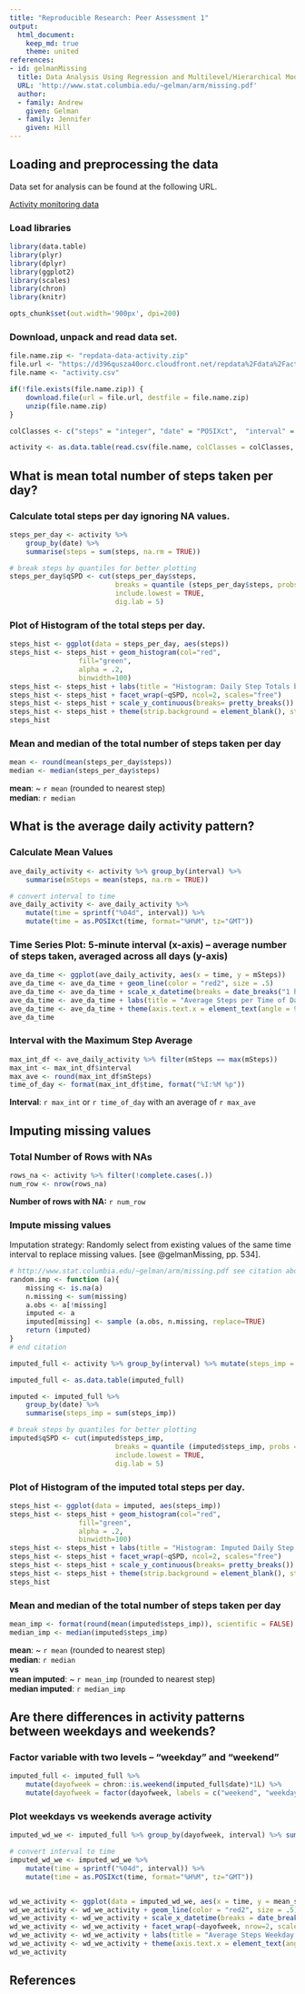 ```yaml
---
title: "Reproducible Research: Peer Assessment 1"
output: 
  html_document:
    keep_md: true
    theme: united
references:
- id: gelmanMissing
  title: Data Analysis Using Regression and Multilevel/Hierarchical Models
  URL: 'http://www.stat.columbia.edu/~gelman/arm/missing.pdf'
  author:
  - family: Andrew
    given: Gelman
  - family: Jennifer
    given: Hill
---
```



## Loading and preprocessing the data

Data set for analysis can be found at the following URL.  

[Activity monitoring data](https://d396qusza40orc.cloudfront.net/repdata%2Fdata%2Factivity.zip)

### Load libraries

```r
library(data.table)
library(plyr)
library(dplyr)
library(ggplot2)
library(scales)
library(chron)
library(knitr)

opts_chunk$set(out.width='900px', dpi=200)
```

### Download, unpack and read data set.

```r
    
file.name.zip <- "repdata-data-activity.zip"
file.url <- "https://d396qusza40orc.cloudfront.net/repdata%2Fdata%2Factivity.zip"
file.name <- "activity.csv"

if(!file.exists(file.name.zip)) {
    download.file(url = file.url, destfile = file.name.zip)
    unzip(file.name.zip)
}

colClasses <- c("steps" = "integer", "date" = "POSIXct",  "interval" = "integer")

activity <- as.data.table(read.csv(file.name, colClasses = colClasses, stringsAsFactors=FALSE))

```

## What is mean total number of steps taken per day?

### Calculate total steps per day ignoring NA values.  

```r

steps_per_day <- activity %>% 
    group_by(date) %>% 
    summarise(steps = sum(steps, na.rm = TRUE))

# break steps by quantiles for better plotting
steps_per_day$qSPD <- cut(steps_per_day$steps, 
                          breaks = quantile (steps_per_day$steps, probs = c(0, .25, .50, .75, 1)), 
                          include.lowest = TRUE,
                          dig.lab = 5)

```

### Plot of Histogram of the total steps per day. 

```r

steps_hist <- ggplot(data = steps_per_day, aes(steps))
steps_hist <- steps_hist + geom_histogram(col="red", 
                 fill="green", 
                 alpha = .2,
                 binwidth=100)
steps_hist <- steps_hist + labs(title = "Histogram: Daily Step Totals by Quantile", x = "Number of Steps", y = "Number of Days")
steps_hist <- steps_hist + facet_wrap(~qSPD, ncol=2, scales="free")
steps_hist <- steps_hist + scale_y_continuous(breaks= pretty_breaks())
steps_hist <- steps_hist + theme(strip.background = element_blank(), strip.text = element_blank())
steps_hist


```

### Mean and median of the total number of steps taken per day

```r

mean <- round(mean(steps_per_day$steps))
median <- median(steps_per_day$steps)

```

**mean**: ~ `r mean` (rounded to nearest step)  
**median**: `r median`  



## What is the average daily activity pattern?

### Calculate Mean Values
```r
ave_daily_activity <- activity %>% group_by(interval) %>% 
    summarise(mSteps = mean(steps, na.rm = TRUE))

# convert interval to time
ave_daily_activity <- ave_daily_activity %>% 
    mutate(time = sprintf("%04d", interval)) %>% 
    mutate(time = as.POSIXct(time, format="%H%M", tz="GMT"))
```

### Time Series Plot: 5-minute interval (x-axis) -- average number of steps taken, averaged across all days (y-axis)

```r
ave_da_time <- ggplot(ave_daily_activity, aes(x = time, y = mSteps))
ave_da_time <- ave_da_time + geom_line(color = "red2", size = .5)
ave_da_time <- ave_da_time + scale_x_datetime(breaks = date_breaks("1 hour"), labels = date_format("%I %p"))
ave_da_time <- ave_da_time + labs(title = "Average Steps per Time of Day", x = "Time of Day", y = "Number of Steps")
ave_da_time <- ave_da_time + theme(axis.text.x = element_text(angle = 90, hjust = 1))
ave_da_time

```

### Interval with the Maximum Step Average 

```r
max_int_df <- ave_daily_activity %>% filter(mSteps == max(mSteps))
max_int <- max_int_df$interval
max_ave <- round(max_int_df$mSteps)
time_of_day <- format(max_int_df$time, format("%I:%M %p"))

```
**Interval**: `r max_int` or `r time_of_day` with an average of `r max_ave`


## Imputing missing values

### Total Number of Rows with NAs

```r
rows_na <- activity %>% filter(!complete.cases(.))
num_row <- nrow(rows_na)

```
**Number of rows with NA:** `r num_row`

### Impute missing values 

Imputation strategy: Randomly select from existing values of the same time interval to replace missing values. [see @gelmanMissing, pp. 534].

```r
# http://www.stat.columbia.edu/~gelman/arm/missing.pdf see citation above.
random.imp <- function (a){
    missing <- is.na(a)
    n.missing <- sum(missing)
    a.obs <- a[!missing]
    imputed <- a
    imputed[missing] <- sample (a.obs, n.missing, replace=TRUE)
    return (imputed)
}
# end citation

imputed_full <- activity %>% group_by(interval) %>% mutate(steps_imp = random.imp(steps))

imputed_full <- as.data.table(imputed_full)

imputed <- imputed_full %>% 
    group_by(date) %>% 
    summarise(steps_imp = sum(steps_imp))

# break steps by quantiles for better plotting
imputed$qSPD <- cut(imputed$steps_imp, 
                          breaks = quantile (imputed$steps_imp, probs = c(0, .25, .50, .75, 1)), 
                          include.lowest = TRUE,
                          dig.lab = 5)


```

### Plot of Histogram of the imputed total steps per day. 

```r

steps_hist <- ggplot(data = imputed, aes(steps_imp))
steps_hist <- steps_hist + geom_histogram(col="red", 
                 fill="green", 
                 alpha = .2,
                 binwidth=100)
steps_hist <- steps_hist + labs(title = "Histogram: Imputed Daily Step Totals by Quantile", x = "Number of Steps", y = "Number of Days")
steps_hist <- steps_hist + facet_wrap(~qSPD, ncol=2, scales="free")
steps_hist <- steps_hist + scale_y_continuous(breaks= pretty_breaks())
steps_hist <- steps_hist + theme(strip.background = element_blank(), strip.text = element_blank())
steps_hist


```

### Mean and median of the total number of steps taken per day

```r

mean_imp <- format(round(mean(imputed$steps_imp)), scientific = FALSE)
median_imp <- median(imputed$steps_imp)

```

**mean**: ~ `r mean` (rounded to nearest step)  
**median**: `r median`  
**vs**  
**mean imputed**: ~ `r mean_imp` (rounded to nearest step)  
**median imputed**: `r median_imp` 

## Are there differences in activity patterns between weekdays and weekends?

### Factor variable with two levels -- "weekday" and "weekend"

```r
imputed_full <- imputed_full %>% 
    mutate(dayofweek = chron::is.weekend(imputed_full$date)*1L) %>% 
    mutate(dayofweek = factor(dayofweek, labels = c("weekend", "weekday")))

```
### Plot weekdays vs weekends average activity


```r
imputed_wd_we <- imputed_full %>% group_by(dayofweek, interval) %>% summarise(mean_steps = mean(steps_imp))

# convert interval to time
imputed_wd_we <- imputed_wd_we %>% 
    mutate(time = sprintf("%04d", interval)) %>% 
    mutate(time = as.POSIXct(time, format="%H%M", tz="GMT"))


wd_we_activity <- ggplot(data = imputed_wd_we, aes(x = time, y = mean_steps)) 
wd_we_activity <- wd_we_activity + geom_line(color = "red2", size = .5)
wd_we_activity <- wd_we_activity + scale_x_datetime(breaks = date_breaks("1 hour"), labels = date_format("%I %p"))
wd_we_activity <- wd_we_activity + facet_wrap(~dayofweek, nrow=2, scales=("fixed"))
wd_we_activity <- wd_we_activity + labs(title = "Average Steps Weekday vs Weekend", x = "Time of Day", y = "Number of Steps")
wd_we_activity <- wd_we_activity + theme(axis.text.x = element_text(angle = 90, hjust = 1))
wd_we_activity

```





## References
